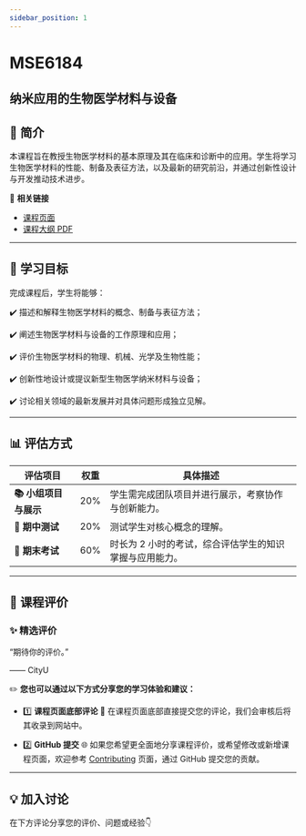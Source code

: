 ```yaml
---
sidebar_position: 1
---
```


# MSE6184
## 纳米应用的生物医学材料与设备

## **📘 简介**
本课程旨在教授生物医学材料的基本原理及其在临床和诊断中的应用。学生将学习生物医学材料的性能、制备及表征方法，以及最新的研究前沿，并通过创新性设计与开发推动技术进步。

🔗 **相关链接**
- [课程页面](https://www.cityu.edu.hk/catalogue/pg/202425/course/MSE6184.htm)
- [课程大纲 PDF](https://www.cityu.edu.hk/catalogue/pg/202425/course/MSE6184.pdf)

---

## **🎯 学习目标**

完成课程后，学生将能够：

✔️ 描述和解释生物医学材料的概念、制备与表征方法；

✔️ 阐述生物医学材料与设备的工作原理和应用；

✔️ 评价生物医学材料的物理、机械、光学及生物性能；

✔️ 创新性地设计或提议新型生物医学纳米材料与设备；

✔️ 讨论相关领域的最新发展并对具体问题形成独立见解。

---

## **📊 评估方式**

| **评估项目**          | **权重** | **具体描述**                                                                                       |
|----------------------|---------|---------------------------------------------------------------------------------------------------|
| **📚 小组项目与展示** | 20%     | 学生需完成团队项目并进行展示，考察协作与创新能力。                                                   |
| **📖 期中测试**        | 20%     | 测试学生对核心概念的理解。                                                                         |
| **📖 期末考试**        | 60%     | 时长为 2 小时的考试，综合评估学生的知识掌握与应用能力。                                             |

---

## **💬 课程评价**

### ✨ **精选评价**
<div className={commentStyles.commentBox}>
    <p className={commentStyles.commentText}>
        “期待你的评价。”
    </p>
    <p className={commentStyles.commentAuthor}>—— CityU</p>
</div>

✏️ **您也可以通过以下方式分享您的学习体验和建议：**

- 1️⃣ **课程页面底部评论**
💬 在课程页面底部直接提交您的评论，我们会审核后将其收录到网站中。

- 2️⃣ **GitHub 提交**
🌐 如果您希望更全面地分享课程评价，或希望修改或新增课程页面，欢迎参考 [Contributing](https://penjc.github.io/CityU/contributing) 页面，通过 GitHub 提交您的贡献。

---

## **💡 加入讨论**

在下方评论分享您的评价、问题或经验👇
<Utterances />